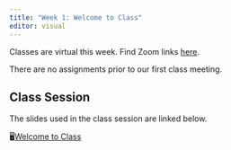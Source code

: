 ```yaml
---
title: "Week 1: Welcome to Class"
editor: visual
---
```


::: {.callout-important icon="false"}
Classes are virtual this week. Find Zoom links [here](https://bcourses.berkeley.edu/courses/1514250/discussion_topics/6237999).
:::

There are no assignments prior to our first class meeting.

## Class Session

The slides used in the class session are linked below.

🖥[Welcome to Class](slides.html)


